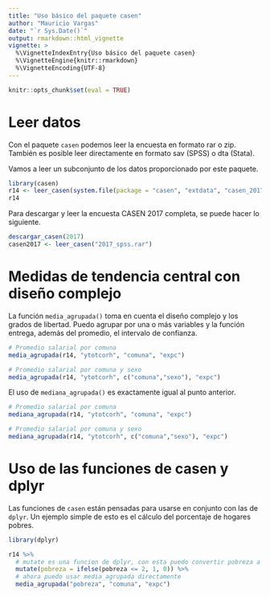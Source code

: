 ```yaml
---
title: "Uso básico del paquete casen"
author: "Mauricio Vargas"
date: "`r Sys.Date()`"
output: rmarkdown::html_vignette
vignette: >
  %\VignetteIndexEntry{Uso básico del paquete casen}
  %\VignetteEngine{knitr::rmarkdown}
  %\VignetteEncoding{UTF-8}
---
```


```r
knitr::opts_chunk$set(eval = TRUE)
```

# Leer datos

Con el paquete `casen` podemos leer la encuesta en formato rar o zip. También es posible leer directamente en formato sav (SPSS) o dta (Stata).

Vamos a leer un subconjunto de los datos proporcionado por este paquete.
```r
library(casen)
r14 <- leer_casen(system.file(package = "casen", "extdata", "casen_2017_los_rios.zip"))
r14
```

Para descargar y leer la encuesta CASEN 2017 completa, se puede hacer lo siguiente.
```r
descargar_casen(2017)
casen2017 <- leer_casen("2017_spss.rar")
```

# Medidas de tendencia central con diseño complejo

La función `media_agrupada()` toma en cuenta el diseño complejo y los grados de libertad. Puedo agrupar por una o más variables y la función entrega, además del promedio, el intervalo de confianza.
```r
# Promedio salarial por comuna
media_agrupada(r14, "ytotcorh", "comuna", "expc")

# Promedio salarial por comuna y sexo
media_agrupada(r14, "ytotcorh", c("comuna","sexo"), "expc")
```

El uso de `mediana_agrupada()` es exactamente igual al punto anterior.
```r
# Promedio salarial por comuna
mediana_agrupada(r14, "ytotcorh", "comuna", "expc")

# Promedio salarial por comuna y sexo
mediana_agrupada(r14, "ytotcorh", c("comuna","sexo"), "expc")
```

# Uso de las funciones de casen y dplyr

Las funciones de `casen` están pensadas para usarse en conjunto con las de `dplyr`. Un ejemplo simple de esto es el cálculo del porcentaje de hogares pobres.
```r
library(dplyr)

r14 %>% 
  # mutate es una funcion de dplyr, con esta puedo convertir pobreza a una variable binaria
  mutate(pobreza = ifelse(pobreza <= 2, 1, 0)) %>% 
  # ahora puedo usar media_agrupada directamente
  media_agrupada("pobreza", "comuna", "expc")
```
